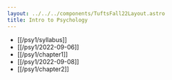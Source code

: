 ```yaml
---
layout: ../../../components/TuftsFall22Layout.astro
title: Intro to Psychology
---
```


- [[/psy1/syllabus]]
- [[/psy1/2022-09-06]]
- [[/psy1/chapter1]]
- [[/psy1/2022-09-08]]
- [[/psy1/chapter2]]
